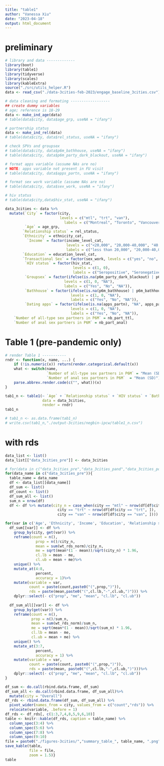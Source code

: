 ```yaml
---
title: "table1"
author: "Vanessa Xiu"
date: "2023-04-18"
output: html_document
---
```

# preliminary

```r
# library and data -------------
library(boot) 
library(table1)
library(tidyverse)
library(scales)
library(kableExtra)
source("./src/utils_helper.R")
data <- read_csv("./data-3cities-feb-2023/engage_baseline_3cities.csv")

# data cleaning and formating ------------------
## create dummy variables
# age; reference is 18-29
data <- make_ind_age(data)
# table(data$city, data$age_grp, useNA = "ifany")

# partnership status
data <- make_ind_rel(data)
# table(data$city, data$rel_status, useNA = "ifany")

# check SPVs and groupsex
# table(data$city, data$p6m_bathhouse, useNA = "ifany")
# table(data$city, data$p6m_party_dark_blackout, useNA = "ifany")

# format apps variable (assume NAs are no)
# NOTE: apps variable not present in FU visit
# table(data$city, data$apps_partn, useNA = "ifany")

# format sex work variable (assume NAs are no)
# table(data$city, data$sex_work, useNA = "ifany")

# hiv status 
# table(data$city,data$hiv_stat, useNA = "ifany")

data_3cities <- data %>%
  mutate(`City` = factor(city,
                         levels = c("mtl", "trt", "van"),
                           labels = c("Montreal", "Toronto", "Vancouver")),
         `Age` = age_grp,
        `Relationship status` = rel_status,
        `Ethnicity` = ethnicity_cat,
          `Income` = factor(income_level_cat, 
                            levels = c("<20,000", "20,000-40,000", "40,000+"),
                            labels = c("less than 20,000", "20,000-40,000", "more than 40,000")),
        `Education` = education_level_cat,
        `Transactional Sex` = factor(sex_work, levels = c("yes", "no", "PNA"), labels = c("Yes", "No", "NA")),
         `HIV status` = factor(hiv_stat,
                               levels = c(1, 0),
                               labels = c("Seropositive", "Seronegative")),
         `Groupsex` = factor(ifelse(is.na(p6m_party_dark_blackout) | p6m_party_dark_blackout == 9997, "NA", p6m_party_dark_blackout),
                           levels = c(1, 0, "NA"),
                           labels = c("Yes", "No", "NA")),
         `Bathhouse` = factor(ifelse(is.na(p6m_bathhouse) | p6m_bathhouse %in% c(9997, 9999), "NA", p6m_bathhouse),
                              levels = c(1, 0, "NA"),
                              labels = c("Yes", "No", "NA")),
         `Dating apps` = factor(ifelse(is.na(apps_partn), "NA", apps_partn),
                              levels = c(1, 0, "NA"),
                              labels = c("Yes", "No", "NA")),
    `Number of all-type sex partners in P6M` = nb_part_ttl,
    `Number of anal sex partners in P6M` = nb_part_anal)
```


# Table 1 (pre-pandemic only)
```r
# render Table 1 -----------
rndr <- function(x, name, ...) {
    if (!is.numeric(x)) return(render.categorical.default(x))
    what <- switch(name,
                   `Number of all-type sex partners in P6M` = "Mean (SD)",
                   `Number of anal sex partners in P6M`  = "Mean (SD)")
    parse.abbrev.render.code(c("", what))(x)
}

tab1_n <- table1(~ `Age` + `Relationship status` + `HIV status` + `Bathhouse` + `Groupsex` + `Dating apps` + `Transactional Sex` + `Number of all-type sex partners in P6M` + `Number of anal sex partners in P6M`| City, 
                 data = data_3cities,
                 render = rndr)
tab1_n

# tab1_n <- as.data.frame(tab1_n)
# write.csv(tab1_n,"./output-3cities/negbin-ipcw/table1_n.csv")
```

# with rds

```r
data_list <- list()
data_list[["data_3cities_pre"]] <- data_3cities

# for(data in c("data_3cities_pre","data_3cities_pand","data_3cities_post")){
for(data_name in c("data_3cities_pre")){
  table_name = data_name
  df <- data_list[[data_name]]
  df_sum <- list()
  df_count <- list()
  df_sum_all <- list()
  sum_n = nrow(df)
  df <- df %>% mutate(city_n = case_when(city == "mtl" ~ nrow(df[df$city == "mtl", ]),
                        city == "trt" ~ nrow(df[df$city == "trt", ]),
                        city == "van" ~ nrow(df[df$city == "van", ])))

for(var in c('Age', 'Ethnicity', 'Income', 'Education', 'Relationship status', 'HIV status', 'Bathhouse', 'Groupsex', 'Dating apps', 'Transactional Sex')){
  df_sum[[var]] <- df %>%
    group_by(city, get(var)) %>%
    reframe(count = n(),
              prop = n()/city_n,
              mean = sum(wt_rds_norm)/city_n,
              me = sqrt(mean*(1 - mean))/sqrt(city_n) * 1.96,
              cl.lb = mean - me,
              cl.ub = mean + me)%>%
    unique() %>%
    mutate_at(4:8,
              percent,
              accuracy = 1)%>%
    mutate(variable = var,
           count = paste(count,paste0("(",prop,")")),
           rds = paste(mean,paste0("(",cl.lb,"-",cl.ub,")"))) %>%
    dplyr::select(- c("prop", "me", "mean", "cl.lb", "cl.ub"))
  
  df_sum_all[[var]] <- df %>%
    group_by(get(var)) %>%
    reframe(count = n(),
            prop = n()/sum_n,
            mean = sum(wt_rds_norm)/sum_n,
            me = sqrt(mean*(1 - mean))/sqrt(sum_n) * 1.96,
            cl.lb = mean - me,
            cl.ub = mean + me) %>%
    unique() %>%
    mutate_at(3:7,
              percent,
              accuracy = 1) %>%
    mutate(variable = var,
           count = paste(count, paste0("(",prop,")")),
           rds = paste(mean, paste0("(",cl.lb,"-",cl.ub,")")))%>%
    dplyr::select(- c("prop", "me", "mean", "cl.lb", "cl.ub"))
}

df_sum <- do.call(rbind.data.frame, df_sum)
df_sum_all <- do.call(rbind.data.frame, df_sum_all)%>%
  mutate(city = "Overall")
df_rds <- rbind.data.frame(df_sum, df_sum_all) %>%
  pivot_wider(names_from = city, values_from = c("count","rds")) %>%
  relocate(variable, .before = 1)
df_rds <- df_rds[, c(1:3,7,4,8,5,9,6,10)]
table <- knitr::kable(df_rds, caption = table_name) %>% 
  column_spec(3:4) %>% 
  column_spec(5:6) %>% 
  column_spec(7:8) %>%
  column_spec(9:10)
file = paste0("./figures-3cities/","summary_table_", table_name, ".png")
save_kable(table,
           file = file,
           zoom = 1.5)}
table
```